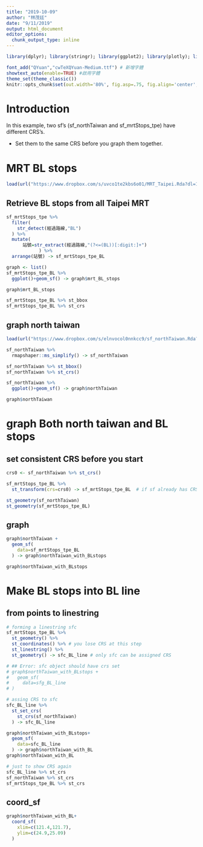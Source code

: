 ```yaml
---
title: "2019-10-09"
author: "林茂廷"
date: "9/11/2019"
output: html_document
editor_options: 
  chunk_output_type: inline
---
```


```r
library(dplyr); library(stringr); library(ggplot2); library(plotly); library(lubridate); library(readr); library(tidyr); library(showtext); library(colorspace); library(scales); library(magick); library(sf); library(rmapshaper); library(osmdata)

font_add("QYuan","cwTeXQYuan-Medium.ttf") # 新增字體
showtext_auto(enable=TRUE) #啟用字體
theme_set(theme_classic())
knitr::opts_chunk$set(out.width='80%', fig.asp=.75, fig.align='center', fig.showtext=T)
```

# Introduction 

In this example, two sf's (sf_northTaiwan and sf_mrtStops_tpe) have different CRS's. 

  * Set them to the same CRS before you graph them together. 

# MRT BL stops

```r
load(url("https://www.dropbox.com/s/uvco1te2kbs6o01/MRT_Taipei.Rda?dl=1"))
```

## Retrieve BL stops from all Taipei MRT

```r
sf_mrtStops_tpe %>%
  filter(
    str_detect(經過路線,"BL")
  ) %>%
  mutate(
      站號=str_extract(經過路線,"(?<=(BL))[:digit:]+")
            ) %>%
  arrange(站號) -> sf_mrtStops_tpe_BL
```




```r
graph <- list()
sf_mrtStops_tpe_BL %>%
  ggplot()+geom_sf() -> graph$mrt_BL_stops

graph$mrt_BL_stops
```

```r
sf_mrtStops_tpe_BL %>% st_bbox
sf_mrtStops_tpe_BL %>% st_crs
```


## graph north taiwan


```r
load(url("https://www.dropbox.com/s/elnvocol0nnkcc9/sf_northTaiwan.Rda?dl=1"))

sf_northTaiwan %>%
  rmapshaper::ms_simplify() -> sf_northTaiwan
```

```r
sf_northTaiwan %>% st_bbox()
sf_northTaiwan %>% st_crs()
```


```r
sf_northTaiwan %>% 
  ggplot()+geom_sf() -> graph$northTaiwan

graph$northTaiwan
```

# graph Both north taiwan and BL stops

## set consistent CRS before you start

```r
crs0 <- sf_northTaiwan %>% st_crs()

sf_mrtStops_tpe_BL %>%
  st_transform(crs=crs0) -> sf_mrtStops_tpe_BL  # if sf already has CRS, use st_transform
```


```r
st_geometry(sf_northTaiwan)
st_geometry(sf_mrtStops_tpe_BL)
```

## graph

```r
graph$northTaiwan +
  geom_sf(
    data=sf_mrtStops_tpe_BL
  ) -> graph$northTaiwan_with_BLstops

graph$northTaiwan_with_BLstops
```

# Make BL stops into BL line

## from points to linestring
```r
# forming a linestring sfc
sf_mrtStops_tpe_BL %>%
  st_geometry() %>%
  st_coordinates() %>% # you lose CRS at this step
  st_linestring() %>%
  st_geometry() -> sfc_BL_line # only sfc can be assigned CRS

# ## Error: sfc object should have crs set
# graph$northTaiwan_with_BLstops +
#   geom_sf(
#     data=sfg_BL_line
# )

# assing CRS to sfc
sfc_BL_line %>% 
  st_set_crs(
    st_crs(sf_northTaiwan)
  ) -> sfc_BL_line

graph$northTaiwan_with_BLstops+
  geom_sf(
    data=sfc_BL_line
  ) -> graph$northTaiwan_with_BL
graph$northTaiwan_with_BL
```



```r
# just to show CRS again
sfc_BL_line %>% st_crs
sf_northTaiwan %>% st_crs
sf_mrtStops_tpe_BL %>% st_crs
```

## coord_sf

```r
graph$northTaiwan_with_BL+
  coord_sf(
    xlim=c(121.4,121.7),
    ylim=c(24.9,25.09)
  )
```

